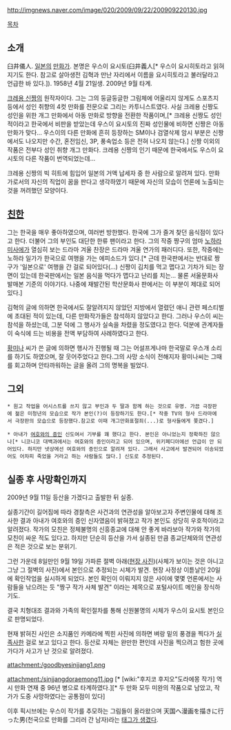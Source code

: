 http://imgnews.naver.com/image/020/2009/09/22/200909220130.jpg

[[목차]]

== 소개 ==
臼井儀人. [[일본]]의 [[만화가]]. 본명은 우스이 요시토(臼井義人[* 우스이 요시히토라고 읽혀지기도 한다. 참고로 살아생전 김혁과 만난 자리에서 이름을 요시히토라고 불러달라고 언급한 바 있다.]). 1958년 4월 21일생. 2009년 9월 타계.

[[크레용 신짱]]의 원작자이다. 그는 그의 둥글둥글한 그림체에 어울리지 않게도 스포츠지 등에서 성인 취향의 4컷 만화를 전문으로 그리는 카투니스트였다. 사실 크레용 신짱도 성인을 위한 개그 만화에서 아동 만화로 방향을 전환한 작품이며,[* 크레용 신짱도 성인적이라고 한국에서 비판을 받았는데 우스이 요시토의 진짜 성인물에 비하면 신짱은 아동만화가 맞다... 우스이의 다른 만화에 흔히 등장하는 SM이나 검열삭제 암시 부분은 신짱에서도 나오지만 수간, 혼전임신, 3P, 풍속업소 등은 전혀 나오지 않는다.] 신짱 이외의 작품은 전부다 성인 취향 개그 만화다. 크레용 신짱의 인기 때문에 한국에서도 우스이 요시토의 다른 작품이 번역되었는데...

크레용 신짱의 빅 히트에 힘입어 일본의 거액 납세자 중 한 사람으로 알려져 있다. 만화가로서의 자신의 직업이 꿈을 판다고 생각하였기 때문에 자신의 모습이 언론에 노출되는 것을 꺼려했던 모양이다.

== [[친한]] ==
그는 한국을 매우 좋아하였으며, 여러번 방한했다. 한국에 그가 즐겨 찾던 음식점이 있다고 한다. 더불어 그의 부인도 대단한 한류 팬이라고 한다. 그의 작중 짱구의 엄마 [[노하라 미사에]]가 열심히 보는 드라마 겨울 찬장은 드라마 겨울 연가의 패러디다. 또한, 작중에는 노하라 일가가 한국으로 여행을 가는 에피소드가 있다.[* 근데 한국판에서는 반대로 짱구가 '일본으로' 여행을 간 걸로 되어있다(...) 신짱이 김치를 먹고 맵다고 기차가 되는 장면이 있는데 한국판에서는 일본 음식을 먹다가 맵다고 난리를 치는... 물론 서울문화사 발매본 기준의 이야기다. 나중에 재발간된 학산문화사 판에서는 이 부분이 제대로 되어있다.]

김혁의 글에 의하면 한국에서도 잘알려지지 않았던 지방에서 열렸던 애니 관련 페스티벌에 초대된 적이 있는데, 다른 만화작가들은 참석하지 않았다고 한다. 그러나 우스이 씨는 참석을 하셨는데, 그분 덕에 그 행사가 실속을 차렸을 정도였다고 한다. 덕분에 관계자들이 숙식에 드는 비용을 전액 부담하여 사례하였다고 한다.

[[황미나]] 씨가 쓴 글에 의하면 행사가 진행될 때 그는 어설프게나마 한국말로 우스개 소리를 하기도 하였으며, 잘 웃어주었다고 한다.그의 사망 소식이 전해지자 황미나씨는 그때를 회고하며 안타까워하는 글을 올려 그의 명복을 빌었다.




== 그외 ==
 * 원고 작업을 어시스트를 쓰지 않고 부인과 두 딸과 함께 하는 것으로 유명. 가끔 극장판에 젊은 미청년의 모습으로 작가 본인(?)이 등장하기도 한다.[* 작중 TV의 형사 드라마에서 극장판의 모습으로 등장했다.참고로 이때 개그만화표절죄(...)로 형사들에게 쫒겼다.]

 * 아내가 [[여호와의 증인]] 신도여서 기부를 꽤 했다고 한다. 본인은 아니었는지 정확하진 않으나[* 니코니코 대백과에서는 여호와의 증인이라고 되어 있으며, 위키페디아에선 언급이 안 되어있다. 하지만 넷상에선 여호와의 증인으로 알려져 있다. 그래서 사고에서 발견되어 이송되었어도 어차피 죽었을 거라고 하는 사람들도 많다.] 신도로 추정된다.
== 실종 후 사망확인까지 ==
2009년 9월 11일 등산을 가겠다고 출발한 뒤 실종.

실종기간이 길어짐에 따라 경찰측은 사건과의 연관성을 알아보고자 주변인물에 대해 조사한 결과 아내가 여호와의 증인 신자였음이 밝혀졌고 작가 본인도 상당히 우호적이라고 알려졌다. 작가의 모친은 정체불명의 신흥종교에 대해 안 좋게 바라보아 작가와 작가의 모친이 싸운 적도 있다고. 하지만 단순히 등산을 가서 실종된 만큼 종교단체와의 연관성은 적은 것으로 보는 분위기.

그런 가운데 8일만인 9월 19일 가파른 절벽 아래([http://pds15.egloos.com/pmf/200909/20/77/d0048777_4ab62a6f70366.jpg 현장 사진])(사체가 보이는 것은 아니고 그냥 그 절벽의 사진)에서 본인으로 추정되는 시체가 발견. 현장 사정상 이튿날인 20일에 확인작업을 실시하게 되었다. 본인 확인이 이뤄지지 않은 사이에 몇몇 언론에서는 사람들을 낚으려는 듯 "짱구 작가 사체 발견" 이라는 제목으로 포털사이트 메인을 장식하기도.

결국 치형대조 결과와 가족의 확인절차를 통해 신원불명의 시체가 우스이 요시토 본인으로 판명되었다. 

현재 밝혀진 사인은 소지품인 카메라에 찍힌 사진에 의하면 벼랑 밑의 풍경을 찍다가 [[실족사]]한 걸로 보고 있다고 한다. 등산로 자체는 완만한 편인데 사진을 찍으려고 험한 곳에 가다가 사고가 난 것으로 알려졌다.

attachment:/goodbyesinjjang1.png ﻿

attachment:/sinjjangdoraemong11.jpg
[* [wiki:"후지코 후지오"도라에몽 작가] 역시 만화 연재 중 96년 병으로 타계하였다.][* 두 만화 모두 미완의 작품으로 남았고, 작가가 도중 사망하였다는 공통점이 있다]

이후 픽시브에는 우스이 작가를 추모하는 그림들이 올라왔으며 天国へ漫画を描きに行った男(천국으로 만화를 그리러 간 남자)라는 [http://www.pixiv.net/search.php?s_mode=s_tag_full&word=%E5%A4%A9%E5%9B%BD%E3%81%B8%E6%BC%AB%E7%94%BB%E3%82%92%E6%8F%8F%E3%81%8D%E3%81%AB%E8%A1%8C%E3%81%A3%E3%81%9F%E7%94%B7 태그가 생겼다].
